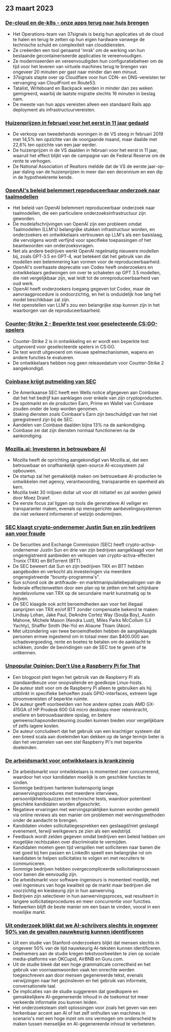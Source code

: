 

<CallToAction />

<Steps>

## 23 maart 2023

### [De-cloud en de-k8s - onze apps terug naar huis brengen](https://dev.37signals.com/bringing-our-apps-back-home/?ref=hackernewsgpt.com)

- Het Operations-team van 37signals is bezig hun applicaties uit de cloud te halen en terug te zetten op hun eigen hardware vanwege de technische schuld en complexiteit van clouddiensten.
- Ze creëerden een tool genaamd 'mrsk' om de werking van hun bestaande gecontaineriseerde applicaties te vereenvoudigen.
- Ze moderniseerden en vereenvoudigden hun configuratiebeheer om de tijd voor het leveren van virtuele machines terug te brengen van ongeveer 20 minuten per gast naar minder dan een minuut.
- 37signals stapte over op Cloudflare voor hun CDN- en DNS-vereisten ter vervanging van CloudFront en Route53.
- Tatalist, Writeboard en Backpack werden in minder dan zes weken gemigreerd, waarbij de laatste migratie slechts 16 minuten in beslag nam.
- De meeste van hun apps vereisten alleen een standaard Rails app deployment als infrastructuurvereisten.

### [Huizenprijzen in februari voor het eerst in 11 jaar gedaald](https://www.wsj.com/articles/home-prices-fell-in-february-for-first-time-in-11-years-73df0107?ref=hackernewsgpt.com)

- De verkoop van tweedehands woningen in de VS steeg in februari 2019 met 14,5% ten opzichte van de voorgaande maand, maar daalde met 22,6% ten opzichte van een jaar eerder.
- De huizenprijzen in de VS daalden in februari voor het eerst in 11 jaar, waaruit het effect blijkt van de campagne van de Federal Reserve om de rente te verhogen.
- De National Association of Realtors meldde dat de VS de eerste jaar-op-jaar daling van de huizenprijzen in meer dan een decennium en een dip in de hypotheekrente kende.

### [OpenAI's beleid belemmert reproduceerbaar onderzoek naar taalmodellen](https://aisnakeoil.substack.com/p/openais-policies-hinder-reproducible?ref=hackernewsgpt.com)

- Het beleid van OpenAI belemmert reproduceerbaar onderzoek naar taalmodellen, die een particuliere onderzoeksinfrastructuur zijn geworden.
- De modelafschrijvingen van OpenAI zijn een probleem omdat Taalmodellen (LLM's) belangrijke stukken infrastructuur worden, en onderzoekers en ontwikkelaars vertrouwen op LLM's als een basislaag, die vervolgens wordt verfijnd voor specifieke toepassingen of het beantwoorden van onderzoeksvragen.
- Net als andere bedrijven werkt OpenAI regelmatig nieuwere modellen bij, zoals GPT-3.5 en GPT-4, wat betekent dat het gebruik van die modellen een belemmering kan vormen voor de reproduceerbaarheid.
- OpenAI's overhaaste deprecatie van Codex heeft onderzoekers en ontwikkelaars gedwongen om over te schakelen op GPT 3.5 modellen, die niet vergelijkbaar zijn, wat leidt tot de onreproduceerbaarheid van oud werk.
- OpenAI heeft onderzoekers toegang gegeven tot Codex, maar de aanvraagprocedure is ondoorzichtig, en het is onduidelijk hoe lang het model beschikbaar zal zijn.
- Het openstellen van LLM's zou een belangrijke stap kunnen zijn in het waarborgen van de reproduceerbaarheid.

### [Counter-Strike 2 - Beperkte test voor geselecteerde CS:GO-spelers](https://counter-strike.net/cs2?ref=hackernewsgpt.com)

- Counter-Strike 2 is in ontwikkeling en er wordt een beperkte test uitgevoerd voor geselecteerde spelers in CS:GO.
- De test wordt uitgevoerd om nieuwe spelmechanismen, wapens en andere functies te evalueren.
- De ontwikkelaars hebben nog geen releasedatum voor Counter-Strike 2 aangekondigd.

### [Coinbase krijgt putmelding van SEC](https://www.reuters.com/legal/coinbase-issued-wells-notice-by-sec-2023-03-22/?ref=hackernewsgpt.com)

- De Amerikaanse SEC heeft een Wells notice afgegeven aan Coinbase dat het het bedrijf kan aanklagen over enkele van zijn cryptoproducten.
- De spotmarkt en de producten Earn, Prime en Wallet van Coinbase zouden onder de loep worden genomen.
- Staking diensten zoals Coinbase's Earn zijn beschuldigd van het niet geregistreerd zijn bij de SEC.
- Aandelen van Coinbase daalden bijna 13% na de aankondiging.
- Coinbase zei dat zijn diensten normaal functioneren na de aankondiging.

### [Mozilla.ai: Investeren in betrouwbare AI](https://blog.mozilla.org/en/mozilla/introducing-mozilla-ai-investing-in-trustworthy-ai/?ref=hackernewsgpt.com)

- Mozilla heeft de oprichting aangekondigd van Mozilla.ai, dat een betrouwbaar en onafhankelijk open-source AI-ecosysteem zal opbouwen.
- De startup zal het gemakkelijk maken om betrouwbare AI-producten te ontwikkelen met agency, verantwoording, transparantie en openheid als kern.
- Mozilla trekt 30 miljoen dollar uit voor dit initiatief en zal worden geleid door Moez Draief.
- De eerste focus zal liggen op tools die generatieve AI veiliger en transparanter maken, evenals op mensgerichte aanbevelingssystemen die niet verkeerd informeren of welzijn ondermijnen.

### [SEC klaagt crypto-ondernemer Justin Sun en zijn bedrijven aan voor fraude](https://www.sec.gov/news/press-release/2023-59?ref=hackernewsgpt.com)

- De Securities and Exchange Commission (SEC) heeft crypto-activa-ondernemer Justin Sun en drie van zijn bedrijven aangeklaagd voor het ongeregistreerd aanbieden en verkopen van crypto-activa-effecten Tronix (TRX) en BitTorrent (BTT).
- De SEC beweert dat Sun en zijn bedrijven TRX en BTT hebben aangeboden en verkocht als investeringen via meerdere ongeregistreerde "bounty-programma's".
- Sun schond ook de antifraude- en marktmanipulatiebepalingen van de federale effectenwetten door een plan op te zetten om het schijnbare handelsvolume van TRX op de secundaire markt kunstmatig op te drijven.
- De SEC klaagde ook acht beroemdheden aan voor het illegaal aanprijzen van TRX en/of BTT zonder compensatie bekend te maken: Lindsay Lohan, Jake Paul, DeAndre Cortez Way (Soulja Boy), Austin Mahone, Michele Mason (Kendra Lust), Miles Parks McCollum (Lil Yachty), Shaffer Smith (Ne-Yo) en Aliaune Thiam (Akon).
- Met uitzondering van twee beroemdheden hebben de aangeklaagde personen ermee ingestemd om in totaal meer dan $400.000 aan schadevergoeding, rente en boetes te betalen om de aanklacht te schikken, zonder de bevindingen van de SEC toe te geven of te ontkennen.

### [Unpopular Opinion: Don't Use a Raspberry Pi for That](https://set-inform.com/2021/08/24/unpopular-opinion-dont-use-a-raspberry-pi-for-that/?ref=hackernewsgpt.com)

- Een blogpost pleit tegen het gebruik van de Raspberry Pi als standaardkeuze voor onopvallende en goedkope Linux-hosts.
- De auteur stelt voor om de Raspberry Pi alleen te gebruiken als hij uitblinkt in specifieke behoeften zoals GPIO-interfaces, extreem lage stroomvereisten of beperkte ruimte.
- De auteur geeft voorbeelden van hoe andere opties zoals AMD GX-415GA of HP Prodesk 600 G4 micro desktops meer rekenkracht, snellere en betrouwbaardere opslag, en betere gemeenschapsondersteuning zouden kunnen bieden voor vergelijkbare of zelfs lagere kosten.
- De auteur concludeert dat het gebruik van een krachtiger systeem dat een breed scala aan doeleinden kan dekken op de lange termijn beter is dan het verzamelen van een stel Raspberry Pi's met beperkte doeleinden.

### [De arbeidsmarkt voor ontwikkelaars is krankzinnig](https://old.reddit.com/r/ExperiencedDevs/comments/11xq5cz/the_developer_job_market_is_insane_right_now/?ref=hackernewsgpt.com)

- De arbeidsmarkt voor ontwikkelaars is momenteel zeer concurrerend, waardoor het voor kandidaten moeilijk is om geschikte functies te vinden.
- Sommige bedrijven hanteren buitensporig lange aanwervingsprocedures met meerdere interviews, persoonlijkheidsquizzen en technische tests, waardoor potentieel geschikte kandidaten worden afgeschrikt.
- Negatieve ervaringen met wervingspraktijken kunnen worden gemeld via online reviews als een manier om problemen met wervingsmethoden onder de aandacht te brengen.
- Kandidaten vinden sollicitatiegesprekken een geslaagd/niet geslaagd evenement, terwijl werkgevers ze zien als een wedstrijd.
- Feedback wordt zelden gegeven omdat bedrijven een beleid hebben om mogelijke rechtszaken over discriminatie te vermijden.
- Kandidaten moeten geen tijd verspillen met solliciteren naar banen die niet goed bij hen passen en LinkedIn speelt een belangrijke rol om kandidaten te helpen sollicitaties te volgen en met recruiters te communiceren.
- Sommige bedrijven hebben overgecompliceerde sollicitatieprocessen voor banen die eenvoudig zijn.
- De arbeidsmarkt voor software-ingenieurs is momenteel moeilijk, met veel ingenieurs van hoge kwaliteit op de markt maar bedrijven die voorzichtig en kieskeurig zijn in hun aanwerving.
- Bedrijven zijn selectiever in hun aanwervingsproces, wat resulteert in langere sollicitatieprocedures en meer concurrentie voor functies.
- Netwerken blijft de beste manier om een baan te vinden, vooral in een moeilijke markt.

### [Uit onderzoek blijkt dat we AI-schrijvers slechts in ongeveer 50% van de gevallen nauwkeurig kunnen identificeren](https://hai.stanford.edu/news/was-written-human-or-ai-tsu?ref=hackernewsgpt.com)

- Uit een studie van Stanford-onderzoekers blijkt dat mensen slechts in ongeveer 50% van de tijd nauwkeurig AI-teksten kunnen identificeren.
- Deelnemers aan de studie kregen tekstvoorbeelden te zien op sociale media-platforms van OKCupid, AirBNB en Guru.com.
- Uit de studie bleek dat een hoge grammaticale correctheid en het gebruik van voornaamwoorden vaak ten onrechte werden toegeschreven aan door mensen gegenereerde tekst, evenals verwijzingen naar het gezinsleven en het gebruik van informele, conversationele taal.
- De implicaties van de studie suggereren dat goedkopere en gemakkelijkere AI-gegenereerde inhoud in de toekomst tot meer verkeerde informatie zou kunnen leiden.
- Het onderzoeksteam stelt oplossingen voor zoals het geven van een herkenbaar accent aan AI of het zelf onthullen van machines in scenario's met een hoge inzet om ons vermogen om onderscheid te maken tussen menselijke en AI-gegenereerde inhoud te verbeteren.

</Steps>
